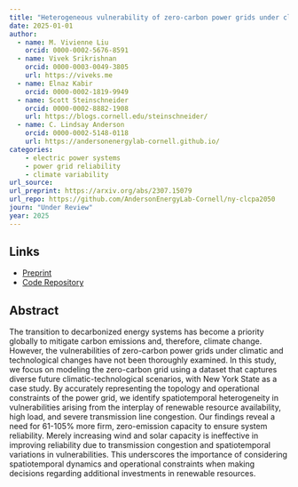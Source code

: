 ```yaml
---
title: "Heterogeneous vulnerability of zero-carbon power grids under climate-technological changes"
date: 2025-01-01
author: 
  - name: M. Vivienne Liu
    orcid: 0000-0002-5676-8591
  - name: Vivek Srikrishnan
    orcid: 0000-0003-0049-3805
    url: https://viveks.me
  - name: Elnaz Kabir
    orcid: 0000-0002-1819-9949
  - name: Scott Steinschneider
    orcid: 0000-0002-8882-1908
    url: https://blogs.cornell.edu/steinschneider/
  - name: C. Lindsay Anderson
    orcid: 0000-0002-5148-0118
    url: https://andersonenergylab-cornell.github.io/
categories:
    - electric power systems
    - power grid reliability
    - climate variability
url_source: 
url_preprint: https://arxiv.org/abs/2307.15079
url_repo: https://github.com/AndersonEnergyLab-Cornell/ny-clcpa2050
journ: "Under Review"
year: 2025
---
```


## Links

* [Preprint](https://arxiv.org/abs/2307.15079)
* [Code Repository](https://github.com/AndersonEnergyLab-Cornell/ny-clcpa2050)

## Abstract

The transition to decarbonized energy systems has become a priority globally to mitigate carbon emissions and, therefore, climate change. However, the vulnerabilities of zero-carbon power grids under climatic and technological changes have not been thoroughly examined. In this study, we focus on modeling the zero-carbon grid using a dataset that captures diverse future climatic-technological scenarios, with New York State as a case study. By accurately representing the topology and operational constraints of the power grid, we identify spatiotemporal heterogeneity in vulnerabilities arising from the interplay of renewable resource availability, high load, and severe transmission line congestion. Our findings reveal a need for 61-105\% more firm, zero-emission capacity to ensure system reliability. Merely increasing wind and solar capacity is ineffective in improving reliability due to transmission congestion and spatiotemporal variations in vulnerabilities. This underscores the importance of considering spatiotemporal dynamics and operational constraints when making decisions regarding additional investments in renewable resources.